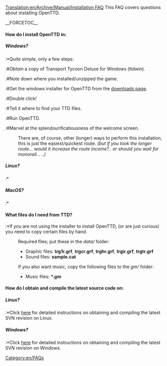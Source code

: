 [[Translation:en/Archive/Manual/Installation FAQ]]
[[Category:en/FAQs]]
This FAQ covers questions about installing OpenTTD.

__FORCETOC__
====How do I install OpenTTD in:====
=====Windows?=====
:*Quite simple, only a few steps:
:#''Obtain'' a copy of Transport Tycoon Deluxe for Windows (ttdwin).
:#Note down where you installed/unzipped the game.
:#Get the windows installer for OpenTTD from the [http://www.openttd.com/downloads.php downloads page].
:#Double click!
:#Tell it where to find your TTD files.
:#Run OpenTTD.
:#Marvel at the splendourificatiousness of the welcome screen.

:There are, of course, other (longer) ways to perform this installation, this is just the easiest/quickest route. ''(but if you took the longer route... would it increase the route income?.. or should you wait for monorail... ..)''

=====Linux?=====
:*

=====MacOS?=====
:*

====What files do I need from TTD?====
:*If you are not using the installer to install OpenTTD, (or are just curious) you need to copy certain files by hand.
:Required files; put these in the <i>data/</i> folder:
:* Graphic files: <b>trg1r.grf</b>, <b>trgcr.grf</b>, <b>trghr.grf</b>, <b>trgir.grf</b>, <b>trgtr.grf</b>
:* Sound files: <b>sample.cat</b>
:If you also want music, copy the following files to the  <i>gm/</i> folder:
:* Music files: <b>*.gm</b>

====How do I obtain and compile the latest source code on:====
=====Linux?=====
:*Click [[en/Archive/Compilation and Ports/Compiling on GNU∕Linux and 🟉BSD|here]] for detailed instructions on obtaining and compiling the latest SVN revision on Linux.

=====Windows?=====
:*Click [[en/Cygwin|here]] for detailed instructions on obtaining and compiling the latest SVN revision on Windows.